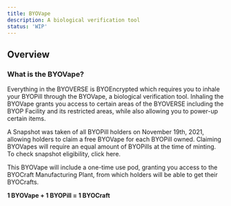 ```yaml
---
title: BYOVape
description: A biological verification tool
status: 'WIP'
---
```



## Overview

### What is the BYOVape?
Everything in the BYOVERSE is BYOEncrypted which requires you to inhale your BYOPill through the BYOVape, a biological verification tool. Inhaling the BYOVape grants you access to certain areas of the BYOVERSE including the BYOP Facility and its restricted areas, while also allowing you to power-up certain items.


<Player src="byovape.mp4" addSpacing className="w-full md:w-1/2" />


A Snapshot was taken of all BYOPill holders on November 19th, 2021, allowing holders to claim a free BYOVape for each BYOPill owned. Claiming BYOVapes will require an equal amount of BYOPills at the time of minting. To check snapshot eligibility, click here.

This BYOVape will include a one-time use pod, granting you access to the BYOCraft Manufacturing Plant, from which holders will be able to get their BYOCrafts.

**1 BYOVape + 1 BYOPill = 1 BYOCraft**